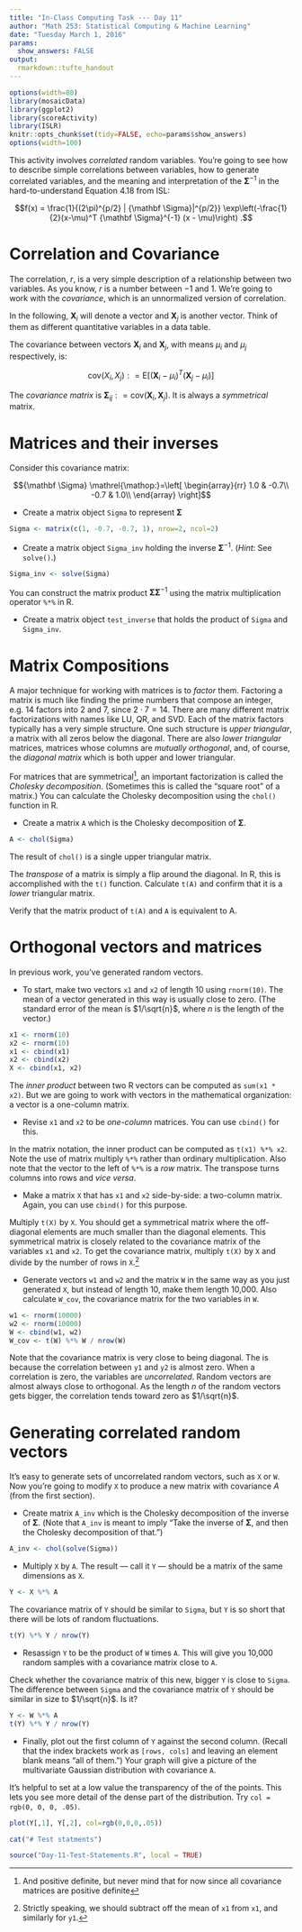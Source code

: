 ```yaml
---
title: "In-Class Computing Task --- Day 11"
author: "Math 253: Statistical Computing & Machine Learning"
date: "Tuesday March 1, 2016"
params: 
  show_answers: FALSE
output: 
  rmarkdown::tufte_handout
---
```


```r
options(width=80)
library(mosaicData)
library(ggplot2)
library(scoreActivity)
library(ISLR)
knitr::opts_chunk$set(tidy=FALSE, echo=params$show_answers)
options(width=100)
```

\marginnote{This programming task has been modified from the original. Consequently, the test statements have changed.  If you are working with this file, use the following command to run the tests:\\ 
\texttt{\noindent{}require(scoreActivity,\\
\hspace*{.35in} quietly = TRUE )\\
score253(day = 113)
}
}

This activity involves *correlated* random variables.  You're going to see how to describe simple correlations between variables, how to generate correlated variables, and the meaning and interpretation of the ${\mathbf \Sigma}^{-1}$ in the hard-to-understand Equation 4.18 from ISL:

$$f(x) = \frac{1}{(2\pi)^{p/2} | {\mathbf \Sigma}|^{p/2}} \exp\left(-\frac{1}{2}(x-\mu)^T {\mathbf \Sigma}^{-1} (x - \mu)\right) .$$

# Correlation and Covariance

The correlation, $r$, is a very simple description of a relationship between two variables. As you know, $r$ is a number between $-1$ and $1$.  We're going to work with the *covariance*, which is an unnormalized version of correlation.  

In the following, ${\mathbf X}_i$ will denote a vector and ${\mathbf X}_j$ is another vector.  Think of them as different quantitative variables in a data table.


The covariance between vectors ${\mathbf X}_i$ and ${\mathbf X}_j$, with means $\mu_i$ and $\mu_j$ respectively, is:

\newcommand{\defeq}{\mathrel{\mathop:}=} 

$$ \mbox{cov}(X_i, X_j) \defeq \mbox{E}\left[ ({\mathbf X}_i - \mu_i)^T ({\mathbf X}_j - \mu_i) \right]$$

The *covariance matrix* is ${\mathbf \Sigma}_{ij} \defeq  \mbox{cov}({\mathbf X}_i, {\mathbf X}_j)$.  It is always a *symmetrical* matrix.

# Matrices and their inverses

Consider this covariance matrix:


$${\mathbf \Sigma} \defeq \left[ \begin{array}{rr}
1.0 & -0.7\\
-0.7 & 1.0\\ 
\end{array} \right]$$

* Create a matrix object `Sigma` to represent ${\mathbf \Sigma}$

```r
Sigma <- matrix(c(1, -0.7, -0.7, 1), nrow=2, ncol=2)
```

* Create a matrix object `Sigma_inv` holding the inverse ${\mathbf \Sigma}^{-1}$.  (*Hint*: See `solve()`.)

```r
Sigma_inv <- solve(Sigma)
```

You can construct the matrix product ${\mathbf \Sigma}{\mathbf \Sigma}^{-1}$ using the matrix multiplication operator `%*%` in R.

* Create a matrix object `test_inverse` that holds the product of `Sigma` and `Sigma_inv`.

# Matrix Compositions

A major technique for working with matrices is to *factor* them.  Factoring a matrix is much like finding the prime numbers that compose an integer, e.g. $14$ factors into $2$ and $7$, since $2 \cdot 7 = 14$.  There are many different matrix factorizations with names like LU, QR, and SVD. Each of the matrix factors typically has a very simple structure. One such structure is *upper triangular*, a matrix with all zeros below the diagonal. There are also *lower triangular* matrices, matrices whose columns are *mutually orthogonal*, and, of course, the *diagonal matrix* which is both upper and lower triangular.

For matrices that are symmetrical^[And positive definite, but never mind that for now since all covariance matrices are positive definite], an important factorization is called the *Cholesky decomposition*.  (Sometimes this is called the "square root" of a matrix.) You can calculate the Cholesky decomposition using the `chol()` function in R.

* Create a matrix `A` which is the Cholesky decomposition of ${\mathbf \Sigma}$.

```r
A <- chol(Sigma)
```

The result of `chol()` is a single upper triangular matrix. 

The *transpose* of a matrix is simply a flip around the diagonal.  In R, this is accomplished with the `t()` function. Calculate `t(A)` and confirm that it is a *lower* triangular matrix.

Verify that the matrix product of `t(A)` and `A` is equivalent to A.

# Orthogonal vectors and matrices

In previous work, you've generated random vectors.  

* To start, make two vectors `x1` and `x2` of length 10 using `rnorm(10)`.  The mean of a vector generated in this way is usually close to zero. (The standard error of the mean is $1/\sqrt{n}$, where $n$ is the length of the vector.)

```r
x1 <- rnorm(10)
x2 <- rnorm(10)
x1 <- cbind(x1)
x2 <- cbind(x2)
X <- cbind(x1, x2)
```

The *inner product* between two R vectors can be computed as `sum(x1 * x2)`.  But we are going to work with vectors in the mathematical organization: a vector is a one-column matrix.

* Revise `x1` and `x2` to be *one-column* matrices.  You can use `cbind()` for this.

In the matrix notation, the inner product can be computed as `t(x1) %*% x2`.  Note the use of matrix multiply `%*%` rather than ordinary multiplication.  Also note that the vector to the left of `%*%` is a *row* matrix.  The transpose turns columns into rows and *vice versa*.

* Make a matrix `X` that has `x1` and `x2` side-by-side: a two-column matrix.  Again, you can use `cbind()` for this purpose.

Multiply `t(X)` by `X`.  You should get a symmetrical matrix where the off-diagonal elements are much smaller than the diagonal elements.  This symmetrical matrix is closely related to the covariance matrix of the variables `x1` and `x2`. To get the covariance matrix, multiply `t(X)` by `X` and divide by the number of rows in `X`.^[Strictly speaking, we should subtract off the mean of `x1` from `x1`, and similarly for `y1`.]

* Generate vectors `w1` and `w2` and the matrix `W` in the same way as you just generated `X`, but instead of length 10, make them length 10,000.  Also calculate `W_cov`, the covariance matrix for the two variables in `W`.

```r
w1 <- rnorm(10000)
w2 <- rnorm(10000)
W <- cbind(w1, w2)
W_cov <- t(W) %*% W / nrow(W)
```

Note that the covariance matrix is very close to being diagonal.  The is because the correlation between `y1` and `y2` is almost zero.  When a correlation is zero, the variables are *uncorrelated*.  Random vectors are almost always close to orthogonal.  As the length $n$ of the random vectors gets bigger, the correlation tends toward zero as $1/\sqrt{n}$.

# Generating correlated random vectors

It's easy to generate sets of uncorrelated random vectors, such as `X` or `W`.  Now you're going to modify `X` to produce a new matrix with covariance $A$ (from the first section).

* Create matrix `A_inv` which is the Cholesky decomposition of the inverse of ${\mathbf \Sigma}$. (Note that `A_inv` is meant to imply "Take the inverse of ${\mathbf \Sigma}$, and then the Cholesky decomposition of that.")
```r
A_inv <- chol(solve(Sigma))
```

* Multiply `X` by `A`.  The result --- call it `Y` --- should be a matrix of the same dimensions as `X`.

```r
Y <- X %*% A
```

The covariance matrix of `Y` should be similar to `Sigma`, but `Y` is so short that there will be lots of random fluctuations.

```r
t(Y) %*% Y / nrow(Y)
```

* Resassign `Y` to be the product of `W` times `A`.  This will give you 10,000 random samples with a covariance matrix close to `A`.  

Check whether the covariance matrix of this new, bigger `Y` is close to `Sigma`.  The difference between `Sigma` and the covariance matrix of `Y` should be similar in size to $1/\sqrt{n}$.  Is it?

```r
Y <- W %*% A
t(Y) %*% Y / nrow(Y)
```

\enlargethispage{1in}

* Finally, plot out the first column of `Y` against the second column.  (Recall that the index brackets work as `[rows, cols]` and leaving an element blank means "all of them.")  Your graph will give a picture of the multivariate Gaussian distribution with covariance `A`.


It's helpful to set at a low value the transparency of the of the points.  This lets you see more detail of the dense part of the distribution. Try `col = rgb(0, 0, 0, .05)`.

```r
plot(Y[,1], Y[,2], col=rgb(0,0,0,.05))
```

```r
cat("# Test statments")
```

```r
source("Day-11-Test-Statements.R", local = TRUE)
```
